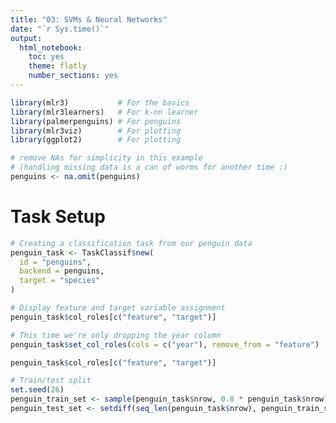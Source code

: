 ```yaml
---
title: "03: SVMs & Neural Networks"
date: "`r Sys.time()`"
output: 
  html_notebook: 
    toc: yes
    theme: flatly
    number_sections: yes
---
```


```r
library(mlr3)           # For the basics
library(mlr3learners)   # For k-nn learner
library(palmerpenguins) # For penguins
library(mlr3viz)        # For plotting
library(ggplot2)        # For plotting

# remove NAs for simplicity in this example
# (handling missing data is a can of worms for another time :)
penguins <- na.omit(penguins)
```

# Task Setup

```r
# Creating a classification task from our penguin data
penguin_task <- TaskClassif$new(
  id = "penguins", 
  backend = penguins, 
  target = "species"
)

# Display feature and target variable assignment
penguin_task$col_roles[c("feature", "target")]

# This time we're only dropping the year column
penguin_task$set_col_roles(cols = c("year"), remove_from = "feature")

penguin_task$col_roles[c("feature", "target")]

# Train/test split
set.seed(26)
penguin_train_set <- sample(penguin_task$nrow, 0.8 * penguin_task$nrow)
penguin_test_set <- setdiff(seq_len(penguin_task$nrow), penguin_train_set)
```

